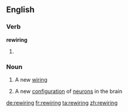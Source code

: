 ==English==

===Verb===
'''rewiring'''

# {{present participle of|rewire}}

===Noun===
{{en-noun}}

# A new [[wiring]]
# {{informal}} A new [[configuration]] of [[neuron]]s in the brain

[[de:rewiring]]
[[fr:rewiring]]
[[ta:rewiring]]
[[zh:rewiring]]
